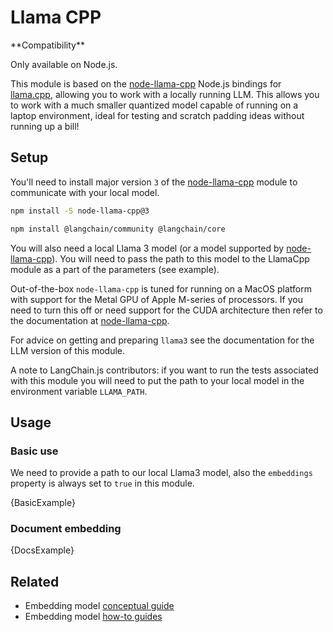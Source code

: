 # Llama CPP

<Tip>
**Compatibility**

Only available on Node.js.
</Tip>

This module is based on the [node-llama-cpp](https://github.com/withcatai/node-llama-cpp) Node.js bindings for [llama.cpp](https://github.com/ggerganov/llama.cpp), allowing you to work with a locally running LLM. This allows you to work with a much smaller quantized model capable of running on a laptop environment, ideal for testing and scratch padding ideas without running up a bill!

## Setup

You'll need to install major version `3` of the [node-llama-cpp](https://github.com/withcatai/node-llama-cpp) module to communicate with your local model.

```bash npm2yarn
npm install -S node-llama-cpp@3
```

<IntegrationInstallTooltip></IntegrationInstallTooltip>

```bash npm2yarn
npm install @langchain/community @langchain/core
```

You will also need a local Llama 3 model (or a model supported by [node-llama-cpp](https://github.com/withcatai/node-llama-cpp)). You will need to pass the path to this model to the LlamaCpp module as a part of the parameters (see example).

Out-of-the-box `node-llama-cpp` is tuned for running on a MacOS platform with support for the Metal GPU of Apple M-series of processors. If you need to turn this off or need support for the CUDA architecture then refer to the documentation at [node-llama-cpp](https://withcatai.github.io/node-llama-cpp/).

For advice on getting and preparing `llama3` see the documentation for the LLM version of this module.

A note to LangChain.js contributors: if you want to run the tests associated with this module you will need to put the path to your local model in the environment variable `LLAMA_PATH`.

## Usage

### Basic use

We need to provide a path to our local Llama3 model, also the `embeddings` property is always set to `true` in this module.


<CodeBlock language="typescript">{BasicExample}</CodeBlock>

### Document embedding


<CodeBlock language="typescript">{DocsExample}</CodeBlock>

## Related

- Embedding model [conceptual guide](/oss/concepts/embedding_models)
- Embedding model [how-to guides](/oss/how-to/#embedding-models)
